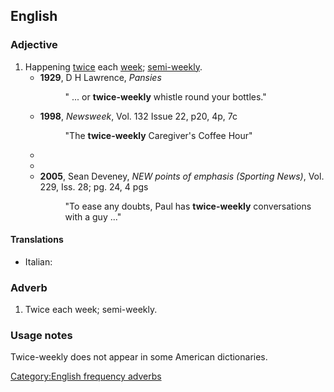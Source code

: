 ==English==

===Adjective===
{{en-adj|head=[[twice]]-[[weekly]]|-}}

# Happening [[twice]] each [[week]]; [[semi-weekly]].
#* '''1929''', D H Lawrence, ''Pansies''
#*: " ... or '''twice-weekly''' whistle round your bottles."
#* '''1998''', ''Newsweek'', Vol. 132 Issue 22, p20, 4p, 7c
#*: "The '''twice-weekly''' Caregiver's Coffee Hour"
#* {{quote-text|year=2003|author=Margo Daly|title=Rough Guide to Australia|page=462|passage="For the '''twice-weekly''' Inlanders ..."}}
#* {{quote-text|year=2004|author=Wim B. van den Berg & Pierre Miossec|title=Cytokines and Joint Injury|page=114|passage="Further study assessed '''twice-weekly''' subcutaneous injections ..."}}
#* '''2005''', Sean Deveney, ''NEW points of emphasis (Sporting News)'', Vol. 229, Iss. 28; pg. 24, 4 pgs
#*: "To ease any doubts, Paul has '''twice-weekly''' conversations with a guy ..."

====Translations====
{{trans-top|happening twice each week}}
* Italian: {{t|it|bisettimanale}}
{{trans-mid}}
{{trans-bottom}}

===Adverb===
{{en-adv|-}}

# Twice each week; semi-weekly.

===Usage notes===
Twice-weekly does not appear in some American dictionaries.

[[Category:English frequency adverbs]]